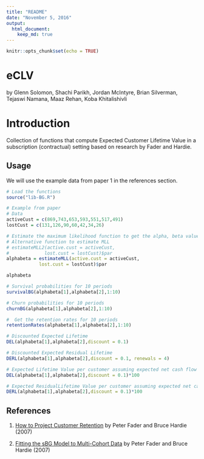 ```yaml
---
title: "README"
date: "November 5, 2016"
output: 
  html_document:
    keep_md: true
---
```


```r
knitr::opts_chunk$set(echo = TRUE)
```

# eCLV

by Glenn Solomon, Shachi Parikh, Jordan McIntyre, Brian Silverman, Tejaswi Namana, Maaz Rehan,
Koba Khitalishivli

# Introduction

Collection of functions that compute Expected Customer Lifetime Value in a subscription (contractual) 
setting based on research by Fader and Hardie.

## Usage

We will use the example data from paper 1 in the references section.

```r
# Load the functions
source("lib-BG.R")

# Example from paper
# Data
activeCust = c(869,743,653,593,551,517,491)
lostCust = c(131,126,90,60,42,34,26)

# Estimate the maximum likelihood function to get the alpha, beta values
# Alternative function to estimate MLL
# estimateMLL2(active.cust = activeCust,
#             lost.cust = lostCust)$par
alphabeta = estimateMLL(active.cust = activeCust,
            lost.cust = lostCust)$par

alphabeta

# Survival probabilities for 10 periods
survivalBG(alphabeta[1],alphabeta[2],1:10)

# Churn probabilities for 10 periods
churnBG(alphabeta[1],alphabeta[2],1:10)

#  Get the retention rates for 10 periods
retentionRates(alphabeta[1],alphabeta[2],1:10)

# Discounted Expected Lifetime
DEL(alphabeta[1],alphabeta[2],discount = 0.1)

# Discounted Expected Residual Lifetime
DERL(alphabeta[1],alphabeta[2],discount = 0.1, renewals = 4)

# Expected Lifetime Value per customer assuming expected net cash flow is 100$ per period
DEL(alphabeta[1],alphabeta[2],discount = 0.1)*100

# Expected ResidualLifetime Value per customer assuming expected net cash flow is 100$ per period
DERL(alphabeta[1],alphabeta[2],discount = 0.1)*100
```

## References

1. [How to Project Customer Retention](https://www.google.com/url?sa=t&rct=j&q=&esrc=s&source=web&cd=1&cad=rja&uact=8&ved=0ahUKEwjXxq-v4ZLQAhWp64MKHYtSC9UQFggdMAA&url=http%3A%2F%2Fciteseerx.ist.psu.edu%2Fviewdoc%2Fdownload%3Fdoi%3D10.1.1.558.935%26rep%3Drep1%26type%3Dpdf&usg=AFQjCNHiSlM9GzZC_VIbQ2rgtSJ6dtSdwA&sig2=twz37wWrSTSSHAo6Dwj0iA) by Peter Fader and Bruce Hardie (2007)

2. [Fitting the sBG Model to Multi-Cohort Data](http://brucehardie.com/notes/017/) by Peter Fader and Bruce Hardie (2007)
